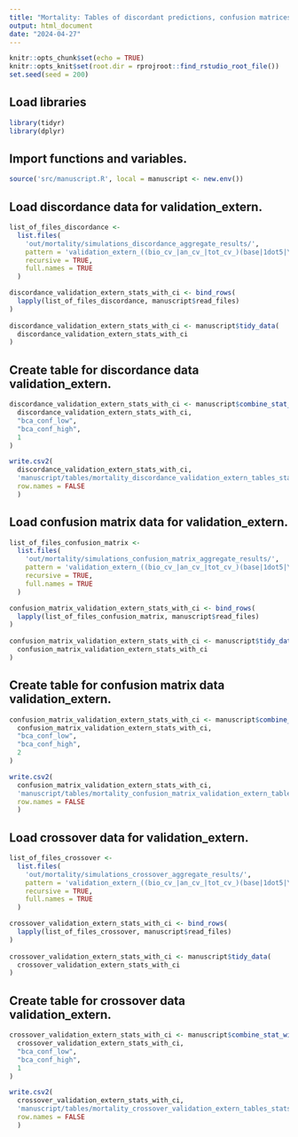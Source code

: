 ---
title: "Mortality: Tables of discordant predictions, confusion matrices and crossover within confusion matrices"
output: html_document
date: "2024-04-27"
---

```{r setup, include=FALSE}
knitr::opts_chunk$set(echo = TRUE)
knitr::opts_knit$set(root.dir = rprojroot::find_rstudio_root_file())
set.seed(seed = 200)
```

## Load libraries
```{r include=FALSE, warning=FALSE, message=FALSE}
library(tidyr)
library(dplyr)
```

## Import functions and variables.
```{r, include=FALSE, warning=FALSE, message=FALSE}
source('src/manuscript.R', local = manuscript <- new.env())
```

## Load discordance data for validation_extern.
```{r, echo=FALSE}
list_of_files_discordance <- 
  list.files(
    'out/mortality/simulations_discordance_aggregate_results/', 
    pattern = 'validation_extern_((bio_cv_|an_cv_|tot_cv_)(base|1dot5|\\d))_stats_with_ci.csv', 
    recursive = TRUE, 
    full.names = TRUE
  )

discordance_validation_extern_stats_with_ci <- bind_rows(
  lapply(list_of_files_discordance, manuscript$read_files)
) 
  
discordance_validation_extern_stats_with_ci <- manuscript$tidy_data(
  discordance_validation_extern_stats_with_ci
)
```

## Create table for discordance data validation_extern.
```{r, echo=FALSE}
discordance_validation_extern_stats_with_ci <- manuscript$combine_stat_with_ci(
  discordance_validation_extern_stats_with_ci,
  "bca_conf_low",
  "bca_conf_high",
  1
)

write.csv2(
  discordance_validation_extern_stats_with_ci,
  'manuscript/tables/mortality_discordance_validation_extern_tables_stats_with_ci.csv',
  row.names = FALSE
  )
```

## Load confusion matrix data for validation_extern.
```{r, echo=FALSE}
list_of_files_confusion_matrix <- 
  list.files(
    'out/mortality/simulations_confusion_matrix_aggregate_results/', 
    pattern = 'validation_extern_((bio_cv_|an_cv_|tot_cv_)(base|1dot5|\\d))_stats_with_ci.csv', 
    recursive = TRUE, 
    full.names = TRUE
  )

confusion_matrix_validation_extern_stats_with_ci <- bind_rows(
  lapply(list_of_files_confusion_matrix, manuscript$read_files)
) 
  
confusion_matrix_validation_extern_stats_with_ci <- manuscript$tidy_data(
  confusion_matrix_validation_extern_stats_with_ci
)
```

## Create table for confusion matrix data validation_extern.
```{r, echo=FALSE}
confusion_matrix_validation_extern_stats_with_ci <- manuscript$combine_stat_with_ci(
  confusion_matrix_validation_extern_stats_with_ci,
  "bca_conf_low",
  "bca_conf_high",
  2
)

write.csv2(
  confusion_matrix_validation_extern_stats_with_ci,
  'manuscript/tables/mortality_confusion_matrix_validation_extern_tables_stats_with_ci.csv',
  row.names = FALSE
  )
```

## Load crossover data for validation_extern.
```{r, echo=FALSE}
list_of_files_crossover <- 
  list.files(
    'out/mortality/simulations_crossover_aggregate_results/', 
    pattern = 'validation_extern_((bio_cv_|an_cv_|tot_cv_)(base|1dot5|\\d))_stats_with_ci.csv', 
    recursive = TRUE, 
    full.names = TRUE
  )

crossover_validation_extern_stats_with_ci <- bind_rows(
  lapply(list_of_files_crossover, manuscript$read_files)
) 
  
crossover_validation_extern_stats_with_ci <- manuscript$tidy_data(
  crossover_validation_extern_stats_with_ci
)
```

## Create table for crossover data validation_extern.
```{r, echo=FALSE}
crossover_validation_extern_stats_with_ci <- manuscript$combine_stat_with_ci(
  crossover_validation_extern_stats_with_ci,
  "bca_conf_low",
  "bca_conf_high",
  1
)

write.csv2(
  crossover_validation_extern_stats_with_ci,
  'manuscript/tables/mortality_crossover_validation_extern_tables_stats_with_ci.csv',
  row.names = FALSE
  )
```
